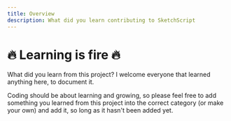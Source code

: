 ```yaml
---
title: Overview
description: What did you learn contributing to SketchScript
---
```


# 🔥 Learning is fire 🔥
What did you learn from this project? I welcome everyone that learned anything here, to document it.

Coding should be about learning and growing, so please feel free to add something you learned from this project into the correct category (or make your own) and add it, so long as it hasn't been added yet.
